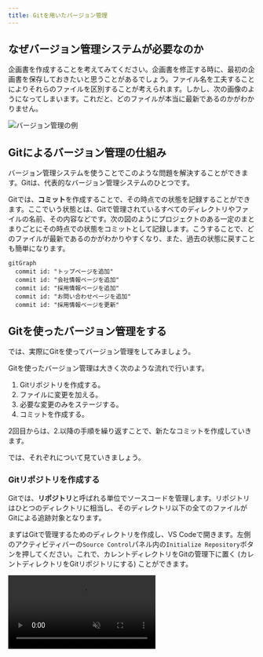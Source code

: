 ```yaml
---
title: Gitを用いたバージョン管理
---
```



## なぜバージョン管理システムが必要なのか

企画書を作成することを考えてみてください。企画書を修正する時に、最初の企画書を保存しておきたいと思うことがあるでしょう。ファイル名を工夫することによりそれらのファイルを区別することが考えられます。しかし、次の画像のようになってしまいます。これだと、どのファイルが本当に最新であるのかがわかりません。

![バージョン管理の例](./versioning-example.png)

## Gitによるバージョン管理の仕組み

バージョン管理システムを使うことでこのような問題を解決することができます。Gitは、代表的なバージョン管理システムのひとつです。

Gitでは、**コミット**を作成することで、その時点での状態を記録することができます。ここでいう状態とは、Gitで管理されているすべてのディレクトリやファイルの名前、その内容などです。次の図のようにプロジェクトのある一定のまとまりごとにその時点での状態をコミットとして記録します。こうすることで、どのファイルが最新であるのかがわかりやすくなり、また、過去の状態に戻すことも簡単になります。

```mermaid
gitGraph
  commit id: "トップページを追加"
  commit id: "会社情報ページを追加"
  commit id: "採用情報ページを追加"
  commit id: "お問い合わせページを追加"
  commit id: "採用情報ページを更新"
```

## Gitを使ったバージョン管理をする

では、実際にGitを使ってバージョン管理をしてみましょう。

Gitを使ったバージョン管理は大きく次のような流れで行います。

1. Gitリポジトリを作成する。
1. ファイルに変更を加える。
1. 必要な変更のみをステージする。
1. コミットを作成する。

2回目からは、2.以降の手順を繰り返すことで、新たなコミットを作成していきます。

では、それぞれについて見ていきましょう。

### Gitリポジトリを作成する

Gitでは、**リポジトリ**と呼ばれる単位でソースコードを管理します。リポジトリはひとつのディレクトリに相当し、そのディレクトリ以下の全てのファイルがGitによる追跡対象となります。

まずはGitで管理するためのディレクトリを作成し、VS Codeで開きます。左側のアクティビティバーの`Source Control`パネル内の`Initialize Repository`ボタンを押してください。これで、カレントディレクトリをGitの管理下に置く (カレントディレクトリをGitリポジトリにする) ことができます。

<video src={gitInitVideo} controls muted />

:::info[`git init`コマンド]

Gitの操作は、コマンドラインからも行うことができます。次のコマンドを実行することで、カレントディレクトリをGitの管理下に置くこともできます。

```shell
git init
```

![コマンドラインでのリポジトリ作成](./git-init-with-cli.png)

:::

:::tip[`.git`ディレクトリ]

Gitの管理下に置かれたディレクトリには`.git`という名前のディレクトリが生成されます。このディレクトリには過去のコミットの履歴など、Gitが内部的に使用するファイルが格納されます。誤ったディレクトリで`git init`コマンドを実行してしまった場合、このディレクトリを削除しましょう。なお、ピリオドから始まるディレクトリやファイルは`ls`コマンドに`-a`というオプションをつけないと表示できないので注意が必要です。また、VS Code上でも`.git`ディレクトリはデフォルトでは表示されません。

```shell
$ ls
$ ls -a
.  ..  .git
$ ls .git
branches  config  description  HEAD  hooks  info  objects  refs
```

:::

### 変更をステージする

コミットを作るためには、まず変更を**ステージ**する必要があります。ステージすることで、Gitに対して該当ファイルをコミットする意思があることを伝えることができます。`Source Control`パネル内に表示されているファイルを押すとそのファイルにどのような変更が加えられたかを確認できます。ステージするには、コミットしたいファイルの横の`+`ボタンを押します。ファイルが`Changes`から`Staged Changes`に移ったら成功です。

<video src={stageChangesVideo} muted controls />

:::info[`git add`コマンド]

`git add`コマンドを使うことで、コマンドラインから、変更をステージすることもできます。

```shell
git add ステージするファイルへのパス
```

`git add`コマンドを使う前後で、現在のリポジトリの状態を確認することができる`git status`コマンドを使うことで、ステージされたファイルとステージされていないファイルを確認することができます。

<video src={stageChangesWithCliVideo} muted controls />

:::

### 最初のコミットを作成する

それでは、最初のコミットを作成してみましょう。

ステージされた変更からコミットを作成するには、**コミットメッセージ**を入力して`Commit`ボタンを押します。コミットメッセージには、そのコミットで行われた変更を説明する適切なメッセージを入力してください。

変更がコミットとして記録されました。

<video src={commitChangesVideo} muted controls />

:::info[`git commit`コマンド]

`git commit`コマンドを使うことで、コマンドラインから、コミットを作成することもできます。

```shell
git commit -m "コミットメッセージ"
```

![コマンドラインでのコミット](./commit-changes-with-cli.png)

:::

:::tip[`.gitignore`]

`.gitignore`ファイルで指定されたファイルはGitの管理下に置かれません。`package.json`と`package-lock.json`の情報から全く同じものをダウンロードできてバージョン管理するメリットのない`node_modules`や、機密情報や環境ごとに異なる情報を含む`.env`といったファイルが指定されます。

:::

### 変更履歴を表示する

先ほど作成したファイルを変更し、もう一つコミットを作ってみましょう。

<video src={secondCommitVideo} muted controls />

これにより、2つ目のコミットが作成されました。それぞれのコミットでどのような変更がなされたのかを確認するために、先ほどインストールした`Git Graph`拡張機能を使ってコミット履歴を確認しましょう。<kbd>command</kbd> + <kbd>shift</kbd> + <kbd>P</kbd> (macOS) / <kbd>Ctrl</kbd> + <kbd>Shift</kbd> + <kbd>P</kbd> (Windows) キーを押してコマンドパレットを開き、`Git Graph: View Git Graph (git log)`を選択します。それぞれのコミットでどのような変更がなされたのかを確認することができます。

<video src={showGitHistoryVideo} muted controls />

:::info[`git log`コマンド]

`git log`コマンドを使うことで、コマンドラインから、コミット履歴を確認することもできます。

![コマンドラインでのコミット履歴の表示](./show-git-history-with-cli.png)

:::

:::info[`git diff`コマンド]

`git diff`コマンドを使うことで、コマンドラインから、コミット同士の差分を確認することもできます。

コミットには一意のIDが割り当てられており、このIDを`git diff`コマンドに与えることで、コミット同士を比較することができます。

下の動画の最後で実行されている`git diff @ @~`は、最新のコミットとそのひとつ前のコミットを比較するためのコマンドです。`@`が最新のコミットを、`~`が「そのひとつ前」を表します。

<video src={showGitDiffWithCliVideo} muted controls />

:::

## 演習問題

大学の学部一覧ページを作成することで、Gitの基本的な操作を学びましょう。まずは、法学部、医学部、工学部、文学部、理学部、農学部、経済学部を含めた学部一覧を作成しましょう。次に、教養学部、教育学部、薬学部を一覧に追加しましょう。

![学部一覧](./faculties.png)

### 手順1

Gitリポジトリを作成しましょう。

<Answer>

<video src={step1Video} muted controls />

</Answer>

### 手順2

`index.html`を作成し、学部一覧ページを作成しましょう。

<Answer>

```html
<!doctype html>
<html lang="ja">
  <head>
    <meta charset="utf-8" />
    <title>学部一覧</title>
  </head>
  <body>
    <h1>学部一覧</h1>
    <ul>
      <li>法学部</li>
      <li>医学部</li>
      <li>工学部</li>
      <li>文学部</li>
      <li>理学部</li>
      <li>農学部</li>
      <li>経済学部</li>
    </ul>
  </body>
</html>
```

</Answer>

### 手順3

差分を確認して、`index.html`をステージしましょう。

<Answer>

<video src={step3Video} muted controls />

</Answer>

### 手順4

コミットを作成しましょう。

<Answer>

<video src={step4Video} muted controls />

</Answer>

### 手順5

`index.html`を編集し、教養学部、教育学部、薬学部を追加しましょう。

<Answer>

```html
<!doctype html>
<html lang="ja">
  <head>
    <meta charset="utf-8" />
    <title>学部一覧</title>
  </head>
  <body>
    <h1>学部一覧</h1>
    <ul>
      <li>法学部</li>
      <li>医学部</li>
      <li>工学部</li>
      <li>文学部</li>
      <li>理学部</li>
      <li>農学部</li>
      <li>経済学部</li>
      <li>教養学部</li>
      <li>教育学部</li>
      <li>薬学部</li>
    </ul>
  </body>
</html>
```

</Answer>

### 手順6

差分を確認して、`index.html`をステージし、コミットを作成しましょう。

<Answer>

<video src={step6Video} muted controls />

</Answer>

### 手順7

コミットの履歴を確認して、変更が正しく記録されていることを確認しましょう。

<Answer>

<video src={step7Video} muted controls />

</Answer>
